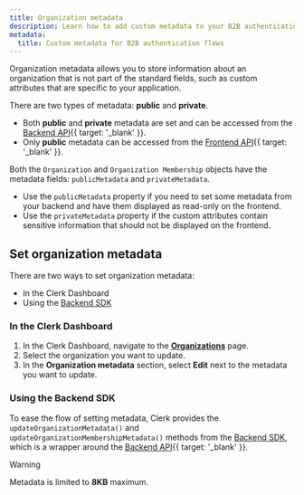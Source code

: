 ```yaml
---
title: Organization metadata
description: Learn how to add custom metadata to your B2B authentication flows to store additional information in the org object for advanced user segmentation, analytics, and B2B workflows.
metadata:
  title: Custom metadata for B2B authentication flows
---
```


Organization metadata allows you to store information about an organization that is not part of the standard fields, such as custom attributes that are specific to your application.

There are two types of metadata: **public** and **private**.

- Both **public** and **private** metadata are set and can be accessed from the [Backend API](/docs/reference/backend-api){{ target: '_blank' }}.
- Only **public** metadata can be accessed from the [Frontend API](/docs/reference/frontend-api/){{ target: '_blank' }}.

Both the `Organization` and `Organization Membership` objects have the metadata fields: `publicMetadata` and `privateMetadata`.

- Use the `publicMetadata` property if you need to set some metadata from your backend and have them displayed as read-only on the frontend.
- Use the `privateMetadata` property if the custom attributes contain sensitive information that should not be displayed on the frontend.

## Set organization metadata

There are two ways to set organization metadata:

- In the Clerk Dashboard
- Using the [Backend SDK](/docs/references/backend/overview)

### In the Clerk Dashboard

1. In the Clerk Dashboard, navigate to the [**Organizations**](https://dashboard.clerk.com/last-active?path=organizations) page.
1. Select the organization you want to update.
1. In the **Organization metadata** section, select **Edit** next to the metadata you want to update.

### Using the Backend SDK

To ease the flow of setting metadata, Clerk provides the `updateOrganizationMetadata()` and `updateOrganizationMembershipMetadata()` methods from the [Backend SDK](/docs/references/backend/overview), which is a wrapper around the [Backend API](/docs/reference/backend-api){{ target: '_blank' }}.

> [!WARNING]
> Metadata is limited to **8KB** maximum.
